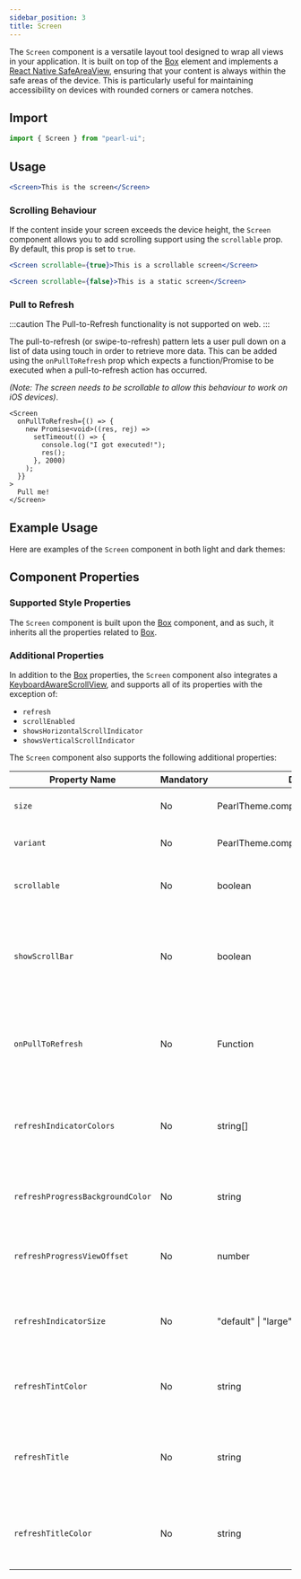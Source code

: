 ```yaml
---
sidebar_position: 3
title: Screen
---
```



<div style={{ display: "flex" }}>
  <SourceButton
    label="Source"
    href="https://github.com/agrawal-rohit/pearl-ui/blob/main/src/components/atoms/screen/screen.tsx"
    style={{ marginRight: "10px" }}
  />
  <SourceButton
    label="Theme Source"
    href="https://github.com/agrawal-rohit/pearl-ui/blob/main/src/components/atoms/screen/screen.config.ts"
  />
</div>

The `Screen` component is a versatile layout tool designed to wrap all views in your application. It is built on top of the [Box](./box) element and implements a [React Native SafeAreaView](https://reactnative.dev/docs/safeareaview), ensuring that your content is always within the safe areas of the device. This is particularly useful for maintaining accessibility on devices with rounded corners or camera notches.

## Import

```jsx
import { Screen } from "pearl-ui";
```

## Usage

```jsx
<Screen>This is the screen</Screen>
```

### Scrolling Behaviour

If the content inside your screen exceeds the device height, the `Screen` component allows you to add scrolling support using the `scrollable` prop. By default, this prop is set to `true`.

```jsx
<Screen scrollable={true}>This is a scrollable screen</Screen>

<Screen scrollable={false}>This is a static screen</Screen>
```

### Pull to Refresh

:::caution
The Pull-to-Refresh functionality is not supported on web.
:::

The pull-to-refresh (or swipe-to-refresh) pattern lets a user pull down on a list of data using touch in order to retrieve more data. This can be added using the `onPullToRefresh` prop which expects a function/Promise to be executed when a pull-to-refresh action has occurred.

_(Note: The screen needs to be scrollable to allow this behaviour to work on iOS devices)_.

```tsx
<Screen
  onPullToRefresh={() => {
    new Promise<void>((res, rej) =>
      setTimeout(() => {
        console.log("I got executed!");
        res();
      }, 2000)
    );
  }}
>
  Pull me!
</Screen>
```

## Example Usage

Here are examples of the `Screen` component in both light and dark themes:


<Snack snackId="@agrawal-rohit/screen-light" />

## Component Properties

### Supported Style Properties

The `Screen` component is built upon the [Box](./Box) component, and as such, it inherits all the properties related to [Box](./Box).

### Additional Properties

In addition to the [Box](./Box) properties, the `Screen` component also integrates a [KeyboardAwareScrollView](https://github.com/APSL/react-native-keyboard-aware-scroll-view), and supports all of its properties with the exception of:

- `refresh`
- `scrollEnabled`
- `showsHorizontalScrollIndicator`
- `showsVerticalScrollIndicator`

The `Screen` component also supports the following additional properties:

| Property Name                    | Mandatory | Data Type                                       | Default     | Description                                                                    |
| -------------------------------- | --------- | ----------------------------------------------- | ----------- | ------------------------------------------------------------------------------ |
| `size`                           | No        | <t>PearlTheme.components.Screen["sizes"]</t>    |             | Defines the size of the screen.                                                |
| `variant`                        | No        | <t>PearlTheme.components.Screen["variants"]</t> |             | Defines the variant of the screen.                                             |
| `scrollable`                     | No        | <t>boolean</t>                                  | `true`      | Determines if the screen is scrollable.                                        |
| `showScrollBar`                  | No        | <t>boolean</t>                                  | `false`     | Determines if the vertical scrollbar is visible when the Screen is scrollable. |
| `onPullToRefresh`                | No        | <t>Function</t>                                 |             | Function to execute when a pull-to-refresh action is performed.                |
| `refreshIndicatorColors`         | No        | <t>string[]</t>                                 |             | Defines the colors used to draw the refresh indicator (Android only).          |
| `refreshProgressBackgroundColor` | No        | <t>string</t>                                   |             | Defines the background color of the refresh indicator.                         |
| `refreshProgressViewOffset`      | No        | <t>number</t>                                   | `0`         | Sets the top offset for the progress view.                                     |
| `refreshIndicatorSize`           | No        | <t>"default" \| "large"</t>                     | `"default"` | Sets the size of the refresh indicator (Android only).                         |
| `refreshTintColor`               | No        | <t>string</t>                                   | `"default"` | Sets the color of the refresh indicator (iOS only).                            |
| `refreshTitle`                   | No        | <t>string</t>                                   | `"default"` | Sets the title displayed under the refresh indicator (iOS only).               |
| `refreshTitleColor`              | No        | <t>string</t>                                   | `"default"` | Sets the color of the refresh indicator title (iOS only).                      |
